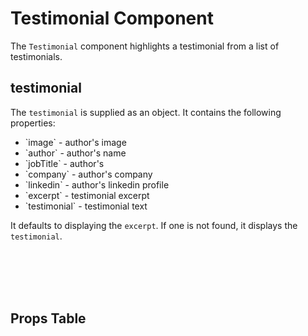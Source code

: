 

<Meta of={TestimonialStories} />

# Testimonial Component

The `Testimonial` component highlights a testimonial from a list of testimonials.

<Canvas of={TestimonialStories.Default} />

## testimonial

The `testimonial` is supplied as an object. It contains the following properties:

<ul>
    <li>`image` - author's image</li>
    <li>`author` - author's name</li>
    <li>`jobTitle` - author's</li>
    <li>`company` - author's company</li>
    <li>`linkedin` - author's linkedin profile</li>
    <li>`excerpt` - testimonial excerpt</li>
    <li>`testimonial` - testimonial text</li>
</ul>

It defaults to displaying the `excerpt`. If one is not found, it displays the `testimonial`.

<br />

<br />
<br />
<br />

## Props Table

<ArgTypes />
